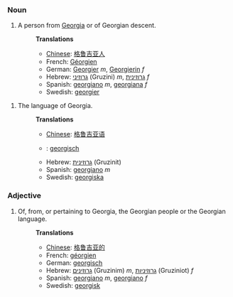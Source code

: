 ===Noun===
#A person from [[Georgia]] or of Georgian descent.
#:'''Translations'''
#:*[[Chinese]]: [[格鲁吉亚人]] 
#:*French: [[Géorgien]]
#:*German: [[Georgier]] ''m'', [[Georgierin]] ''f''
#:*Hebrew: [[גרוזיני]] (Gruzini) ''m'', [[גרוזינית]] ''f''
#:*Spanish: [[georgiano]] ''m'', [[georgiana]] ''f''
#:*Swedish: [[georgier]]

#The language of Georgia.
#:'''Translations'''
#:*[[Chinese]]: [[格鲁吉亚语]] 
#:*{{msg:nl}}: [[georgisch]]
#:*Hebrew: [[גרוזינית]] (Gruzinit)
#:*Spanish: [[georgiano]] ''m''
#:*Swedish: [[georgiska]]

===Adjective===
#Of, from, or pertaining to Georgia, the Georgian people or the Georgian language.
#:'''Translations'''
#:*[[Chinese]]: [[格鲁吉亚的]] 
#:*French: [[géorgien]]
#:*German: [[georgisch]]
#:*Hebrew: [[גרוזינים]] (Gruzinim) ''m'', [[גרוזיניות]] (Gruziniot) ''f''
#:*Spanish: [[georgiano]] ''m'', [[georgiano]] ''f''
#:*Swedish: [[georgisk]]